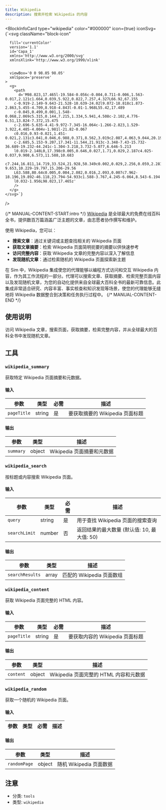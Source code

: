 ```yaml
---
title: Wikipedia
description: 搜索并检索 Wikipedia 的内容
---
```



<BlockInfoCard 
  type="wikipedia"
  color="#000000"
  icon={true}
  iconSvg={`<svg className="block-icon"
      
      fill='currentColor'
      version='1.1'
      id='Capa_1'
      xmlns='http://www.w3.org/2000/svg'
      xmlnsXlink='http://www.w3.org/1999/xlink'
      
      
      viewBox='0 0 98.05 98.05'
      xmlSpace='preserve'
    >
      <g>
        <path
          d='M98.023,17.465l-19.584-0.056c-0.004,0.711-0.006,1.563-0.017,2.121c1.664,0.039,5.922,0.822,7.257,4.327L66.92,67.155
		c-0.919-2.149-9.643-21.528-10.639-24.02l9.072-18.818c1.873-2.863,5.455-4.709,8.918-4.843l-0.01-1.968L55.42,17.489
		c-0.045,0.499,0.001,1.548-0.068,2.069c5.315,0.144,7.215,1.334,5.941,4.508c-2.102,4.776-6.51,13.824-7.372,15.475
		c-2.696-5.635-4.41-9.972-7.345-16.064c-1.266-2.823,1.529-3.922,4.485-4.004v-1.981l-21.82-0.067
		c0.016,0.93-0.021,1.451-0.021,2.131c3.041,0.046,6.988,0.371,8.562,3.019c2.087,4.063,9.044,20.194,11.149,24.514
		c-2.685,5.153-9.207,17.341-11.544,21.913c-3.348-7.43-15.732-36.689-19.232-44.241c-1.304-3.218,3.732-5.077,6.646-5.213
		l0.019-2.148L0,17.398c0.005,0.646,0.027,1.71,0.029,2.187c4.025-0.037,9.908,6.573,11.588,10.683
		c7.244,16.811,14.719,33.524,21.928,50.349c0.002,0.029,2.256,0.059,2.281,0.008c4.717-9.653,10.229-19.797,15.206-29.56
		L63.588,80.64c0.005,0.004,2.082,0.016,2.093,0.007c7.962-18.196,19.892-46.118,23.794-54.933c1.588-3.767,4.245-6.064,8.543-6.194
		l0.032-1.956L98.023,17.465z'
        />
      </g>
    </svg>`}
/>

{/* MANUAL-CONTENT-START:intro */}
[Wikipedia](https://www.wikipedia.org/) 是全球最大的免费在线百科全书，提供数百万篇涵盖广泛主题的文章，由志愿者协作撰写和维护。

使用 Wikipedia，您可以：

- **搜索文章**：通过关键词或主题查找相关的 Wikipedia 页面
- **获取文章摘要**：检索 Wikipedia 页面简明扼要的摘要以供快速参考
- **访问完整内容**：获取 Wikipedia 文章的完整内容以深入了解信息
- **发现随机文章**：通过检索随机的 Wikipedia 页面探索新主题

在 Sim 中，Wikipedia 集成使您的代理能够以编程方式访问和交互 Wikipedia 内容，作为其工作流程的一部分。代理可以搜索文章、获取摘要、检索完整页面内容以及发现随机文章，为您的自动化提供来自全球最大百科全书的最新可靠信息。此集成非常适合研究、内容丰富、事实核查和知识发现等场景，使您的代理能够无缝地将 Wikipedia 数据整合到决策和任务执行过程中。
{/* MANUAL-CONTENT-END */}

## 使用说明

访问 Wikipedia 文章，搜索页面，获取摘要，检索完整内容，并从全球最大的百科全书中发现随机文章。

## 工具

### `wikipedia_summary`

获取特定 Wikipedia 页面摘要和元数据。

#### 输入

| 参数 | 类型 | 必需 | 描述 |
| --------- | ---- | -------- | ----------- |
| `pageTitle` | string | 是 | 要获取摘要的 Wikipedia 页面标题 |

#### 输出

| 参数 | 类型 | 描述 |
| --------- | ---- | ----------- |
| `summary` | object | Wikipedia 页面摘要和元数据 |

### `wikipedia_search`

按标题或内容搜索 Wikipedia 页面。

#### 输入

| 参数 | 类型 | 必需 | 描述 |
| --------- | ---- | -------- | ----------- |
| `query` | string | 是 | 用于查找 Wikipedia 页面的搜索查询 |
| `searchLimit` | number | 否 | 返回结果的最大数量 \(默认值: 10, 最大值: 50\) |

#### 输出

| 参数 | 类型 | 描述 |
| --------- | ---- | ----------- |
| `searchResults` | array | 匹配的 Wikipedia 页面数组 |

### `wikipedia_content`

获取 Wikipedia 页面完整的 HTML 内容。

#### 输入

| 参数 | 类型 | 必需 | 描述 |
| --------- | ---- | -------- | ----------- |
| `pageTitle` | string | 是 | 要获取内容的 Wikipedia 页面标题 |

#### 输出

| 参数 | 类型 | 描述 |
| --------- | ---- | ----------- |
| `content` | object | Wikipedia 页面完整的 HTML 内容和元数据 |

### `wikipedia_random`

获取一个随机的 Wikipedia 页面。

#### 输入

| 参数 | 类型 | 必需 | 描述 |
| --------- | ---- | -------- | ----------- |

#### 输出

| 参数 | 类型 | 描述 |
| --------- | ---- | ----------- |
| `randomPage` | object | 随机 Wikipedia 页面数据 |

## 注意

- 分类: `tools`
- 类型: `wikipedia`
